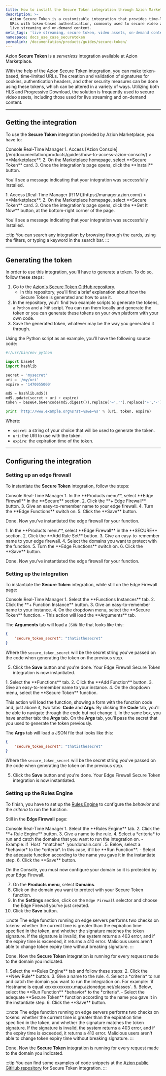 ```yaml
---
title: How to install the Secure Token integration through Azion Marketplace
description: >-
  Azion Secure Token is a customizable integration that provides time-limited
  URLs with token-based authentication, commonly used to secure video assets for
  live streaming and on-demand content.
meta_tags: 'live streaming, secure token, video assets, on-demand content'
namespace: docs_use_case_securetoken
permalink: /documentation/products/guides/secure-token/
---
```



<InterfaceNote />

Azion **Secure Token** is a *serverless* integration available at Azion Marketplace.

With the help of the Azion Secure Token integration, you can make token-based, time-limited URLs. The creation and validation of signatures for cookies, authentication headers, and other security measures can be done using these tokens, which can be altered in a variety of ways. Utilizing both HLS and Progressive Download, the solution is frequently used to secure video assets, including those used for live streaming and on-demand content.

---

## Getting the integration

To use the **Secure Token** integration provided by Azion Marketplace, you have to:

<Tabs client:visible>
    <Fragment slot="tab.console">Console</Fragment>
    <Fragment slot="tab.rtm">Real-Time Manager</Fragment>

<Fragment slot="panel.console">
1. Access [Azion Console](/en/documentation/products/guides/how-to-access-azion-console/) > **Marketplace**.
2. On the Marketplace homepage, select **Secure Token** card.
3. Once the integration's page opens, click the **Install** button.

You'll see a message indicating that your integration was successfully installed.
</Fragment>

<Fragment slot="panel.rtm">
1. Access [Real-Time Manager (RTM)](https://manager.azion.com/) > **Marketplace**.
2. On the Marketplace homepage, select **Secure Token** card.
3. Once the integration's page opens, click the **Get It Now** button, at the bottom-right corner of the page.

You'll see a message indicating that your integration was successfully installed.
</Fragment>

</Tabs>

:::tip
You can search any integration by browsing through the cards, using the filters, or typing a keyword in the search bar.
:::

---

## Generating the token

In order to use this integration, you'll have to generate a token. To do so, follow these steps:

1. Go to the [Azion's Secure Token GitHub repository](https://github.com/aziontech/azion_secure_token).
    - In this repository, you'll find a brief explanation about how the Secure Token is generated and how to use it.
2. In the repository, you'll find two example scripts to generate the tokens, a `Python` and a `PHP` script. You can run them locally and generate the token or you can generate these tokens on your own platform with your own code.
3. Save the generated token, whatever may be the way you generated it through.

Using the Python script as an example, you'll have the following source code:

```python
#!/usr/bin/env python

import base64
import hashlib

secret = 'mysecret'
uri = '/my/uri'
expire = '1470055000'

md5 = hashlib.md5()
md5.update(secret + uri + expire)
token = base64.b64encode(md5.digest()).replace('=','').replace('+','-').replace('/','_')

print 'http://www.example.org%s?st=%s&e=%s' % (uri, token, expire)
```

Where:
- `secret`: a string of your choice that will be used to generate the token.
- `uri`: the URI to use with the token.
- `expire`: the expiration time of the token.

---

## Configuring the integration

### Setting up an edge firewall

To instantiate the **Secure Token** integration, follow the steps:

<Tabs client:visible>
    <Fragment slot="tab.console">Console</Fragment>
    <Fragment slot="tab.rtm">Real-Time Manager</Fragment>

<Fragment slot="panel.console">
1. In the **Products menu**, select **Edge Firewall** in the **Secure** section.
2. Click the **+ Edge Firewall** button.
3. Give an easy-to-remember name to your edge firewall.
4. Turn the **Edge Functions** switch on.
5. Click the **Save** button.

Done. Now you've instantiated the edge firewall for your function.
</Fragment>

<Fragment slot="panel.rtm">
1. In the **Products menu**, select **Edge Firewall** in the **SECURE** section.
2. Click the **Add Rule Set** button.
3. Give an easy-to-remember name to your edge firewall.
4. Select the domains you want to protect with the function.
5. Turn the **Edge Functions** switch on.
6. Click the **Save** button.

Done. Now you've instantiated the edge firewall for your function.
</Fragment>

</Tabs>

### Setting up the integration

To instantiate the **Secure Token** integration, while still on the Edge Firewall page:

<Tabs client:visible>
    <Fragment slot="tab.console">Console</Fragment>
    <Fragment slot="tab.rtm">Real-Time Manager</Fragment>

<Fragment slot="panel.console">
1. Select the **Functions Instances** tab.
2. Click the **+ Function Instance** button.
3. Give an easy-to-remember name to your instance.
4. On the dropdown menu, select the **Secure Token** function.
  - This action will load the **Arguments** tab.

The **Arguments** tab will load a `JSON` file that looks like this:

```json
{
    "secure_token_secret": "thatisthesecret"
}
```

Where the `secure_token_secret` will be the secret string you've passed on the code when generating the token on the previous step.

5. Click the **Save** button and you're done. Your Edge Firewall Secure Token integration is now instantiated.
</Fragment>

<Fragment slot="panel.rtm">
1. Select the **Functions** tab.
2. Click the **Add Function** button.
3. Give an easy-to-remember name to your instance.
4. On the dropdown menu, select the **Secure Token** function.

This action will load the function, showing a form with the function code and, just above it, two tabs: **Code** and **Args**. By clicking the **Code** tab, you'll be able to navigate through the code but not change it. In the same box, you have another tab: the **Args** tab. On the **Args** tab, you’ll pass the secret that you used to generate the token previously.

The **Args** tab will load a JSON file that looks like this:

```json
{
    "secure_token_secret": "thatisthesecret"
}
```

Where the `secure_token_secret` will be the secret string you've passed on the code when generating the token on the previous step.

5. Click the **Save** button and you're done. Your Edge Firewall Secure Token integration is now instantiated.
</Fragment>

</Tabs>

### Setting up the Rules Engine

To finish, you have to set up the [Rules Engine](/en/documentation/products/secure/edge-firewall/rules-engine/) to configure the *behavior* and the *criteria* to run the function.

Still in the **Edge Firewall** page:

<Tabs client:visible>
    <Fragment slot="tab.console">Console</Fragment>
    <Fragment slot="tab.rtm">Real-Time Manager</Fragment>

<Fragment slot="panel.console">
1. Select the **Rules Engine** tab.
2. Click the **+ Rule Engine** button.
3. Give a name to the rule.
4. Select a *criteria* to run and catch the domains that you want to run the integration on.
  - Example: if `Host` *matches* `yourdomain.com`.
5. Below, select a *behavior* to the *criteria*. In this case, it'll be **Run Function**. 
    - Select the adequate function according to the name you gave it in the instantiate step.
6. Click the **Save** button.

On the Console, you must now configure your domain so it is protected by your Edge Firewall.

7. On the **Products menu**, select **Domains**.
8. Click on the domain you want to protect with your Secure Token function.
9. In the **Settings** section, click on the `Edge Firewall` selector and choose the Edge Firewall you've just created.
10. Click the **Save** button.

:::note
The edge function running on edge servers performs two checks on tokens: whether the current time is greater than the expiration time specified in the token, and whether the signature matches the token signature. If the signature is invalid, the system returns a 403 error, and if the expiry time is exceeded, it returns a 410 error. Malicious users aren't able to change token expiry time without breaking signature.
:::

Done. Now the **Secure Token** integration is running for every request made to the domain you indicated.
</Fragment>

<Fragment slot="panel.rtm">
1. Select the **Rules Engine** tab and follow these steps:
2. Click the **New Rule** button.
3. Give a name to the rule.
4. Select a *criteria* to run and catch the domain you want to run the integration on. For example: `if Hostname is equal xxxxxxxxxxxx.map.azionedge.net/classes`.
5. Below, select the **Run Function** *behavior* to the *criteria*.
  - Select the adequate **Secure Token** function according to the name you gave it in the instantiate step.
6. Click the **Save** button.

:::note
The edge function running on edge servers performs two checks on tokens: whether the current time is greater than the expiration time specified in the token, and whether the signature matches the token signature. If the signature is invalid, the system returns a 403 error, and if the expiry time is exceeded, it returns a 410 error. Malicious users aren't able to change token expiry time without breaking signature.
:::

Done. Now the **Secure Token** integration is running for every request made to the domain you indicated.
</Fragment>

</Tabs>

:::tip
You can find some examples of code snippets at the [Azion public GitHub repository](https://github.com/aziontech/azion_secure_token) for Secure Token integration.
:::
